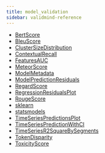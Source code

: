 ```yaml
---
title: model_validation
sidebar: validmind-reference
---
```


- [BertScore](model_validation/BertScore.qmd)
- [BleuScore](model_validation/BleuScore.qmd)
- [ClusterSizeDistribution](model_validation/ClusterSizeDistribution.qmd)
- [ContextualRecall](model_validation/ContextualRecall.qmd)
- [FeaturesAUC](model_validation/FeaturesAUC.qmd)
- [MeteorScore](model_validation/MeteorScore.qmd)
- [ModelMetadata](model_validation/ModelMetadata.qmd)
- [ModelPredictionResiduals](model_validation/ModelPredictionResiduals.qmd)
- [RegardScore](model_validation/RegardScore.qmd)
- [RegressionResidualsPlot](model_validation/RegressionResidualsPlot.qmd)
- [RougeScore](model_validation/RougeScore.qmd)
- [sklearn](model_validation/sklearn.qmd)
- [statsmodels](model_validation/statsmodels.qmd)
- [TimeSeriesPredictionsPlot](model_validation/TimeSeriesPredictionsPlot.qmd)
- [TimeSeriesPredictionWithCI](model_validation/TimeSeriesPredictionWithCI.qmd)
- [TimeSeriesR2SquareBySegments](model_validation/TimeSeriesR2SquareBySegments.qmd)
- [TokenDisparity](model_validation/TokenDisparity.qmd)
- [ToxicityScore](model_validation/ToxicityScore.qmd)
